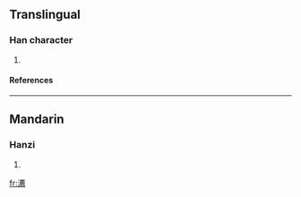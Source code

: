==Translingual==
===Han character===
{{Han char|rn=85|rad=水|as=17|sn=20|four=3512<sub>7</sub>|canj=水廿戈火 (ETIF)}}
# {{defn|Han|sort=水17}}
====References====
{{Han ref|kx=0661.010|dkj=18694|hdz=31786.120|uh=7033|ud=28723|bh=F468|bd=62568}}

----
==Mandarin==
===Hanzi===
{{cmn-hanzi|pin=[[jiàn]] (jian4)|wg=chien<sup>4</sup>}}
# {{defn|Mandarin}}

[[fr:瀳]]